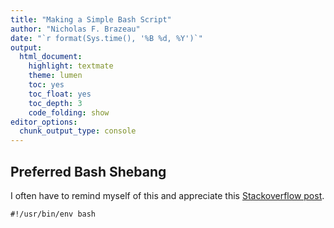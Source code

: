 ```yaml
---
title: "Making a Simple Bash Script"
author: "Nicholas F. Brazeau"
date: "`r format(Sys.time(), '%B %d, %Y')`"
output: 
  html_document:
    highlight: textmate
    theme: lumen
    toc: yes
    toc_float: yes
    toc_depth: 3
    code_folding: show
editor_options: 
  chunk_output_type: console
---
```



## Preferred Bash Shebang
I often have to remind myself of this and appreciate this [Stackoverflow post](https://stackoverflow.com/questions/10376206/what-is-the-preferred-bash-shebang).
```
#!/usr/bin/env bash
```

